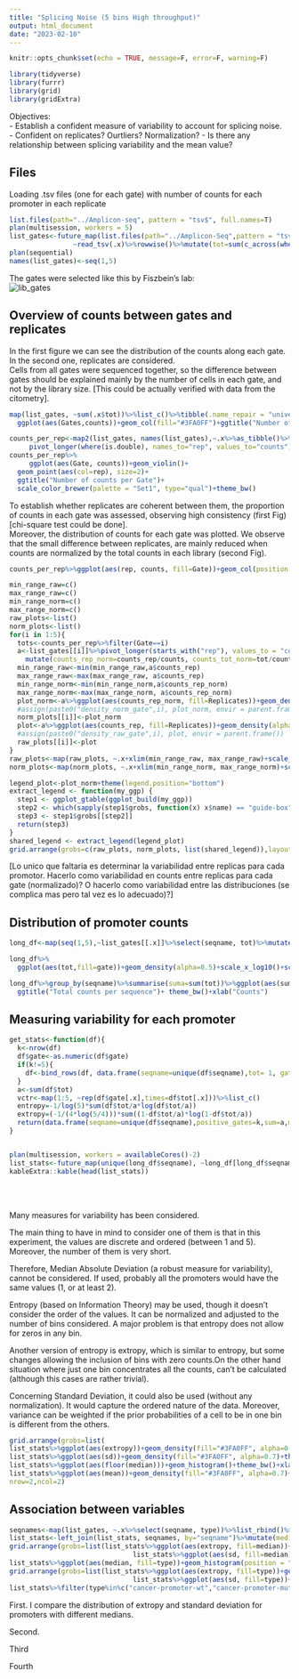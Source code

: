 ```yaml
---
title: "Splicing Noise (5 bins High throughput)"
output: html_document
date: "2023-02-10"
---
```


```r
knitr::opts_chunk$set(echo = TRUE, message=F, error=F, warning=F)
```

```r
library(tidyverse)
library(furrr)
library(grid)
library(gridExtra)
```
Objectives:  
  - Establish a confident measure of variability to account for splicing noise.  
  - Confident on replicates? Ourtliers? Normalization? 
  - Is there any relationship between splicing variability and the mean value?
  
## Files  

Loading .tsv files (one for each gate) with number of counts  for each promoter in each replicate 

```r
list.files(path="../Amplicon-seq", pattern = "tsv$", full.names=T)
plan(multisession, workers = 5)
list_gates<-future_map(list.files(path="../Amplicon-Seq",pattern = "tsv$",full.names=T),
                ~read_tsv(.x)%>%rowwise()%>%mutate(tot=sum(c_across(where(is.double)))))
plan(sequential)
names(list_gates)<-seq(1,5)
```

The gates were selected like this by Fiszbein's lab:  
![lib_gates](img/lib_gates.png)

## Overview of counts between gates and replicates

In the first figure we can see the distribution of the counts along each gate.  
In the second one, replicates are considered.  
Cells from all gates were sequenced together, so the difference between gates should be explained mainly by the number of cells in each gate, and not by the library size. [This could be actually verified with data from the citometry]. 

```r
map(list_gates, ~sum(.x$tot))%>%list_c()%>%tibble(.name_repair = "universal")%>%rownames_to_column(var="Gates")%>%rename(counts=".")%>%
  ggplot(aes(Gates,counts))+geom_col(fill="#3FA0FF")+ggtitle("Number of counts per Gate")+theme_bw()

counts_per_rep<-map2(list_gates, names(list_gates),~.x%>%as_tibble()%>%summarise(across(starts_with("rep"), sum))%>%mutate(Gate=as.factor(.y)))%>%list_rbind()%>%
     pivot_longer(where(is.double), names_to="rep", values_to="counts")
counts_per_rep%>%
     ggplot(aes(Gate, counts))+geom_violin()+
  geom_point(aes(col=rep), size=2)+
  ggtitle("Number of counts per Gate")+
  scale_color_brewer(palette = "Set1", type="qual")+theme_bw()
```
  
  
To establish whether replicates are coherent between them, the proportion of counts in each gate was assessed, observing high consistency (first Fig) [chi-square test could be done].  
Moreover, the distribution of counts for each gate was plotted. We observe that the small difference between replicates, are mainly reduced when counts are normalized by the total counts in each library (second Fig).  

```r
counts_per_rep%>%ggplot(aes(rep, counts, fill=Gate))+geom_col(position = "fill")+scale_fill_brewer(palette ="Set1",type="qual")+ theme_bw()+xlab("Replicate")+ggtitle("Gate distribution along replicates")
```

```r
min_range_raw=c()
max_range_raw=c()
min_range_norm=c()
max_range_norm=c()
raw_plots<-list()
norm_plots<-list()
for(i in 1:5){
  tots<-counts_per_rep%>%filter(Gate==i)
  a<-list_gates[[i]]%>%pivot_longer(starts_with("rep"), values_to = "counts_rep",names_to = "Replicates")%>%left_join(tots, by=c("Replicates"="rep"))%>%
    mutate(counts_rep_norm=counts_rep/counts, counts_tot_norm=tot/counts)
  min_range_raw<-min(min_range_raw,a$counts_rep)
  max_range_raw<-max(max_range_raw, a$counts_rep)
  min_range_norm<-min(min_range_norm,a$counts_rep_norm)
  max_range_norm<-max(max_range_norm, a$counts_rep_norm)
  plot_norm<-a%>%ggplot(aes(counts_rep_norm, fill=Replicates))+geom_density(alpha=0.7)+ggtitle(paste0("Gate ",i, ": Normalized"))+scale_color_brewer(palette = "Set1", type="qual")+theme_bw()+theme(legend.position = "none", plot.title = element_text(size = 10), axis.title = element_text(size=7))+xlab("Normalized Counts")
  #assign(paste0("density_norm_gate",i), plot_norm, envir = parent.frame())
  norm_plots[[i]]<-plot_norm
  plot<-a%>%ggplot(aes(counts_rep, fill=Replicates))+geom_density(alpha=0.7)+ggtitle(paste0("Gate ",i, ": Raw"))+scale_color_brewer(palette = "Set1", type="qual")+theme_bw()+theme(legend.position = "none", plot.title = element_text(size = 10), axis.title = element_text(size=7))+xlab("Raw Counts")
  #assign(paste0("density_raw_gate",i), plot, envir = parent.frame())
  raw_plots[[i]]<-plot
}
raw_plots<-map(raw_plots, ~.x+xlim(min_range_raw, max_range_raw)+scale_x_log10())
norm_plots<-map(norm_plots, ~.x+xlim(min_range_norm, max_range_norm)+scale_x_log10())

legend_plot<-plot_norm+theme(legend.position="bottom")
extract_legend <- function(my_ggp) {
  step1 <- ggplot_gtable(ggplot_build(my_ggp))
  step2 <- which(sapply(step1$grobs, function(x) x$name) == "guide-box")
  step3 <- step1$grobs[[step2]]
  return(step3)
}
shared_legend <- extract_legend(legend_plot)
grid.arrange(grobs=c(raw_plots, norm_plots, list(shared_legend)),layout_matrix=matrix(c(1:5,11,6:10,11), ncol=2, byrow = F))
```


[Lo unico que faltaria es determinar la variabilidad entre replicas para cada promotor. Hacerlo como variabilidad en counts entre replicas para cada gate (normalizado)? O hacerlo como variabilidad entre las distribuciones (se complica mas pero tal vez es lo adecuado)?]

## Distribution of promoter counts

```r
long_df<-map(seq(1,5),~list_gates[[.x]]%>%select(seqname, tot)%>%mutate(gate=as.factor(.x)))%>%list_rbind()

long_df%>%
  ggplot(aes(tot,fill=gate))+geom_density(alpha=0.5)+scale_x_log10()+scale_fill_brewer(palette="Set1", type="qual")+theme_bw()+ggtitle("Counts per sequence")

long_df%>%group_by(seqname)%>%summarise(suma=sum(tot))%>%ggplot(aes(suma))+geom_density(fill="#3FA0FF")+scale_x_log10()+
  ggtitle("Total counts per sequence")+ theme_bw()+xlab("Counts")
```

## Measuring variability for each promoter  

```r
get_stats<-function(df){
  k<-nrow(df)
  df$gate<-as.numeric(df$gate)
  if(k!=5){
    df<-bind_rows(df, data.frame(seqname=unique(df$seqname),tot= 1, gate=seq(1,5)[!seq(1,5)%in%df$gate]))
  }
  a<-sum(df$tot)
  vctr<-map(1:5, ~rep(df$gate[.x],times=df$tot[.x]))%>%list_c()
  entropy=-1/log(5)*sum(df$tot/a*log(df$tot/a))
  extropy=(-1/(4*log(5/4)))*sum((1-df$tot/a)*log(1-df$tot/a))
  return(data.frame(seqname=unique(df$seqname),positive_gates=k,sum=a,mean=mean(vctr),median=median(vctr), sd=sd(vctr),mad=mad(vctr, constant=1), entropy=entropy, extropy=extropy))
}


plan(multisession, workers = availableCores()-2)
list_stats<-future_map(unique(long_df$seqname), ~long_df[long_df$seqname==.x,]%>%get_stats(), .progress = T)%>%list_rbind()
kableExtra::kable(head(list_stats))
```
  
<br>
<br>
  
Many measures for variability has been considered.  
  
The main thing to have in mind to consider one of them is that in this experiment, the values are discrete and ordered (between 1 and 5). Moreover, the number of them is very short.  
  
Therefore, Median Absolute Deviation (a robust measure for variability), cannot be considered. If used, probably all the promoters would have the same values (1, or at least 2).  
  
Entropy (based on Information Theory) may be used, though it doesn't consider the order of the values. It can be normalized and adjusted to the number of bins considered. A major problem is that entropy does not allow for zeros in any bin.  
  
Another version of entropy is extropy, which is similar to entropy, but some changes allowing the inclusion of bins with zero counts.On the other hand situation where just one bin concentrates all the counts, can't be calculated (although this cases are rather trivial).  
  
Concerning Standard Deviation, it could also be used (without any normalization). It would capture the ordered nature of the data. Moreover, variance can be weighted if the prior probabilities of a cell to be in one bin is different from the others.     


```r
grid.arrange(grobs=list(
list_stats%>%ggplot(aes(extropy))+geom_density(fill="#3FA0FF", alpha=0.7)+theme_bw()+xlab("Extropy"),
list_stats%>%ggplot(aes(sd))+geom_density(fill="#3FA0FF", alpha=0.7)+theme_bw()+xlab("Standard Deviation"),
list_stats%>%ggplot(aes(floor(median)))+geom_histogram()+theme_bw()+xlab("Median bin"),
list_stats%>%ggplot(aes(mean))+geom_density(fill="#3FA0FF", alpha=0.7)+theme_bw()+xlab("Mean bin")),
nrow=2,ncol=2)
```

## Association between variables  

```r
seqnames<-map(list_gates, ~.x%>%select(seqname, type))%>%list_rbind()%>%unique()
list_stats<-left_join(list_stats, seqnames, by="seqname")%>%mutate(median=as.factor(floor(median)))
grid.arrange(grobs=list(list_stats%>%ggplot(aes(extropy, fill=median))+geom_density(alpha=0.7)+theme_bw()+ggtitle("Extropy"),
                               list_stats%>%ggplot(aes(sd, fill=median))+geom_density(alpha=0.7)+theme_bw()+ggtitle("Standard Deviation")),ncol=2, top=grid::grid.text("Dispersion distribution for promoters with different median values"))
list_stats%>%ggplot(aes(median, fill=type))+geom_histogram(position = "fill",stat="count")+theme_bw()+ggtitle("Gate proportions for different promoter types")
grid.arrange(grobs=list(list_stats%>%ggplot(aes(extropy, fill=type))+geom_density(alpha=0.7)+theme_bw(),
                               list_stats%>%ggplot(aes(sd, fill=type))+geom_density(alpha=0.7)+theme_bw()),ncol=2, top=grid::grid.text("Dispersion distribution for different promoter types"))
list_stats%>%filter(type%in%c("cancer-promoter-wt","cancer-promoter-mut"))%>%ggplot(aes(extropy, fill=type))+geom_density(alpha=0.7)+theme_bw()+ggtitle("Dispersion distribution for cancer-associated promoters")
```

First. I compare the distribution of extropy and standard deviation for promoters with different medians. 


Second. 


Third


Fourth


